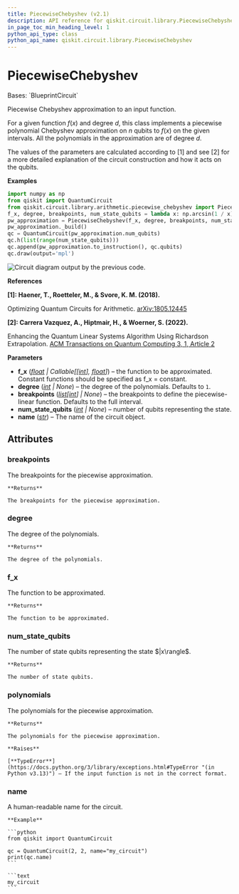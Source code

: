 ```yaml
---
title: PiecewiseChebyshev (v2.1)
description: API reference for qiskit.circuit.library.PiecewiseChebyshev in qiskit v2.1
in_page_toc_min_heading_level: 1
python_api_type: class
python_api_name: qiskit.circuit.library.PiecewiseChebyshev
---
```


# PiecewiseChebyshev

<Class id="qiskit.circuit.library.PiecewiseChebyshev" isDedicatedPage={true} github="https://github.com/Qiskit/qiskit/tree/stable/2.1/qiskit/circuit/library/arithmetic/piecewise_chebyshev.py#L31-L357" signature="qiskit.circuit.library.PiecewiseChebyshev(f_x, degree=None, breakpoints=None, num_state_qubits=None, name='pw_cheb')" modifiers="class">
  Bases: `BlueprintCircuit`

  Piecewise Chebyshev approximation to an input function.

  For a given function $f(x)$ and degree $d$, this class implements a piecewise polynomial Chebyshev approximation on $n$ qubits to $f(x)$ on the given intervals. All the polynomials in the approximation are of degree $d$.

  The values of the parameters are calculated according to \[1] and see \[2] for a more detailed explanation of the circuit construction and how it acts on the qubits.

  **Examples**

  ```python
  import numpy as np
  from qiskit import QuantumCircuit
  from qiskit.circuit.library.arithmetic.piecewise_chebyshev import PiecewiseChebyshev
  f_x, degree, breakpoints, num_state_qubits = lambda x: np.arcsin(1 / x), 2, [2, 4], 2
  pw_approximation = PiecewiseChebyshev(f_x, degree, breakpoints, num_state_qubits)
  pw_approximation._build()
  qc = QuantumCircuit(pw_approximation.num_qubits)
  qc.h(list(range(num_state_qubits)))
  qc.append(pw_approximation.to_instruction(), qc.qubits)
  qc.draw(output='mpl')
  ```

  ![Circuit diagram output by the previous code.](/docs/images/api/qiskit/2.1/qiskit-circuit-library-PiecewiseChebyshev-1.avif)

  **References**

  **\[1]: Haener, T., Roetteler, M., & Svore, K. M. (2018).**

  Optimizing Quantum Circuits for Arithmetic. [arXiv:1805.12445](http://arxiv.org/abs/1805.12445)

  **\[2]: Carrera Vazquez, A., Hiptmair, H., & Woerner, S. (2022).**

  Enhancing the Quantum Linear Systems Algorithm Using Richardson Extrapolation. [ACM Transactions on Quantum Computing 3, 1, Article 2](https://doi.org/10.1145/3490631)

  **Parameters**

  *   **f\_x** ([*float*](https://docs.python.org/3/library/functions.html#float "(in Python v3.13)") *| Callable\[\[*[*int*](https://docs.python.org/3/library/functions.html#int "(in Python v3.13)")*],* [*float*](https://docs.python.org/3/library/functions.html#float "(in Python v3.13)")*]*) – the function to be approximated. Constant functions should be specified as f\_x = constant.
  *   **degree** ([*int*](https://docs.python.org/3/library/functions.html#int "(in Python v3.13)") *| None*) – the degree of the polynomials. Defaults to `1`.
  *   **breakpoints** ([*list*](https://docs.python.org/3/library/stdtypes.html#list "(in Python v3.13)")*\[*[*int*](https://docs.python.org/3/library/functions.html#int "(in Python v3.13)")*] | None*) – the breakpoints to define the piecewise-linear function. Defaults to the full interval.
  *   **num\_state\_qubits** ([*int*](https://docs.python.org/3/library/functions.html#int "(in Python v3.13)") *| None*) – number of qubits representing the state.
  *   **name** ([*str*](https://docs.python.org/3/library/stdtypes.html#str "(in Python v3.13)")) – The name of the circuit object.

  ## Attributes

  ### breakpoints

  <Attribute id="qiskit.circuit.library.PiecewiseChebyshev.breakpoints">
    The breakpoints for the piecewise approximation.

    **Returns**

    The breakpoints for the piecewise approximation.
  </Attribute>

  ### degree

  <Attribute id="qiskit.circuit.library.PiecewiseChebyshev.degree">
    The degree of the polynomials.

    **Returns**

    The degree of the polynomials.
  </Attribute>

  ### f\_x

  <Attribute id="qiskit.circuit.library.PiecewiseChebyshev.f_x">
    The function to be approximated.

    **Returns**

    The function to be approximated.
  </Attribute>

  ### num\_state\_qubits

  <Attribute id="qiskit.circuit.library.PiecewiseChebyshev.num_state_qubits">
    The number of state qubits representing the state $|x\rangle$.

    **Returns**

    The number of state qubits.
  </Attribute>

  ### polynomials

  <Attribute id="qiskit.circuit.library.PiecewiseChebyshev.polynomials">
    The polynomials for the piecewise approximation.

    **Returns**

    The polynomials for the piecewise approximation.

    **Raises**

    [**TypeError**](https://docs.python.org/3/library/exceptions.html#TypeError "(in Python v3.13)") – If the input function is not in the correct format.
  </Attribute>

  ### name

  <Attribute id="qiskit.circuit.library.PiecewiseChebyshev.name" attributeTypeHint="str">
    A human-readable name for the circuit.

    **Example**

    ```python
    from qiskit import QuantumCircuit

    qc = QuantumCircuit(2, 2, name="my_circuit")
    print(qc.name)
    ```

    ```text
    my_circuit
    ```
  </Attribute>
</Class>

